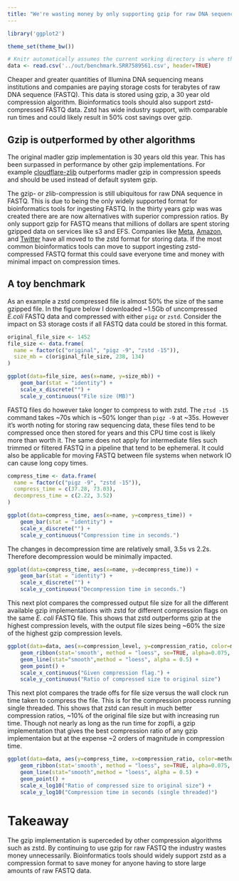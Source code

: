 ```yaml
---
title: "We're wasting money by only supporting gzip for raw DNA sequence."
---
```


```r
library('ggplot2')

theme_set(theme_bw())

# Knitr automatically assumes the current working directory is where the file is.
data <- read.csv('../out/benchmark.SRR7589561.csv', header=TRUE)
```

Cheaper and greater quantities of Illumina DNA sequencing means institutions
and companies are paying storage costs for terabytes of raw DNA sequence
(FASTQ). This data is stored using gzip, a 30 year old compression algorithm.
Bioinformatics tools should also support zstd-compressed FASTQ data.
Zstd has wide industry support, with comparable run times and could
likely result in 50% cost savings over gzip.

## Gzip is outperformed by other algorithms

The original madler gzip implementation is 30 years old this year. This has
been surpassed in performance by other gzip implementations. For example
[cloudflare-zlib][] outperforms madler gzip in compression speeds and should be
used instead of default system gzip.

[cloudflare-zlib]: https://github.com/cloudflare/zlib

The gzip- or zlib-compression is still ubiquitous for raw DNA sequence in
FASTQ. This is due to being the only widely supported format for bioinformatics
tools for ingesting FASTQ. In the thirty years gzip was was created there are
are now alternatives with superior compression ratios. By only support gzip for
FASTQ means that millions of dollars are spent storing gzipped data on services
like s3 and EFS. Companies like [Meta][meta], [Amazon][amzn], and
[Twitter][twtr] have all moved to the zstd format for storing data. If the most
common bioinformatics tools can move to support ingesting zstd-compressed FASTQ
format this could save everyone time and money with minimal impact on
compression times.

[meta]: https://engineering.fb.com/2016/08/31/core-data/smaller-and-faster-data-compression-with-zstandard/
[amzn]: https://twitter.com/adrianco/status/1560854827810361345
[twtr]: https://twitter.com/danluu/status/1560831128914649088






## A toy benchmark

As an example a zstd compressed file is almost 50% the size of the same gzipped
file. In the figure below I downloaded ~1.5Gb of uncompressed *E.coli* FASTQ
data and compressed with either `pigz` or `zstd`. Consider the impact on S3
storage costs if all FASTQ data could be stored in this format.

```r
original_file_size <- 1452
file_size <- data.frame(
  name = factor(c("original", "pigz -9", "zstd -15")),
  size_mb = c(original_file_size, 238, 134)
)

ggplot(data=file_size, aes(x=name, y=size_mb)) +
    geom_bar(stat = "identity") +
    scale_x_discrete("") +
    scale_y_continuous("File size (MB)")
```

FASTQ files do however take longer to compress to with zstd. The `ztsd -15`
command takes ~70s which is ~50% longer than `pigz -9` at ~35s. However it's
worth noting for storing raw sequencing data, these files tend to be compressed
once then stored for years and this CPU time cost is likely more than worth it.
The same does not apply for intermediate files such trimmed or filtered FASTQ
in a pipeline that tend to be ephemeral. It could also be applicable for moving
FASTQ between file systems when network IO can cause long copy times.

```r
compress_time <- data.frame(
  name = factor(c("pigz -9", "zstd -15")),
  compress_time = c(37.28, 73.03),
  decompress_time = c(2.22, 3.52)
)

ggplot(data=compress_time, aes(x=name, y=compress_time)) +
    geom_bar(stat = "identity") +
    scale_x_discrete("") +
    scale_y_continuous("Compression time in seconds.")
```

The changes in decompression time are relatively small, 3.5s vs 2.2s. Therefore
decompression would be minimally impacted.

```r
ggplot(data=compress_time, aes(x=name, y=decompress_time)) +
    geom_bar(stat = "identity") +
    scale_x_discrete("") +
    scale_y_continuous("Decompression time in seconds.")
```

This next plot compares the compressed output file size for all the different
available gzip implementations with zstd for different compression flags on the
same *E. coli* FASTQ file. This shows that zstd outperforms gzip at the highest
compression levels, with the output file sizes being ~60% the size of the
highest gzip compression levels.

```r
ggplot(data=data, aes(x=compression_level, y=compression_ratio, color=method)) +
    geom_ribbon(stat='smooth', method = "loess", se=TRUE, alpha=0.075, linetype=0, aes(color = NULL, group = factor(method))) +
    geom_line(stat="smooth",method = "loess", alpha = 0.5) +
    geom_point() +
    scale_x_continuous("Given compression flag.") +
    scale_y_continuous("Ratio of compressed size to original size")
```

This next plot compares the  trade offs for file size versus the wall clock run
time taken to compress the file. This is for the compression process running
single threaded. This shows that zstd can result in much better compression
ratios, ~10% of the original file size but with increasing run time. Though not
nearly as long as the run time for zopfli, a gzip implementation that gives the
best compression ratio of any gzip implementaion but at the expense ~2 orders
of magnitude in compression time.

```r
ggplot(data=data, aes(y=compress_time, x=compression_ratio, color=method)) +
    geom_ribbon(stat='smooth', method = "loess", se=TRUE, alpha=0.075, linetype=0, aes(color = NULL, group = factor(method))) +
    geom_line(stat="smooth",method = "loess", alpha = 0.5) +
    geom_point() +
    scale_x_log10("Ratio of compressed size to original size") +
    scale_y_log10("Compression time in seconds (single threaded)")
```

# Takeaway

The gzip implementation is superceded by other compression algorithms such as
zstd. By continuing to use gzip for raw FASTQ the industry wastes money
unnecessarily. Bioinformatics tools should widely support zstd as a compression
format to save money for anyone having to store large amounts of raw FASTQ
data.


